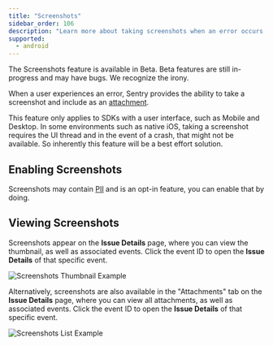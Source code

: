 ```yaml
---
title: "Screenshots"
sidebar_order: 106
description: "Learn more about taking screenshots when an error occurs. Sentry pairs the screenshot with the original event, giving you additional insight into issues."
supported:
  - android
---
```


<Note>

The Screenshots feature is available in Beta. Beta features are still in-progress and may have bugs. We recognize the irony.

</Note>

When a user experiences an error, Sentry provides the ability to take a screenshot and include as an [attachment](/platforms/android/enriching-events/attachments/).

This feature only applies to SDKs with a user interface, such as Mobile and Desktop. In some environments such as native iOS, taking a screenshot requires the UI thread and in the event of a crash, that might not be available. So inherently this feature will be a best effort solution.

## Enabling Screenshots

Screenshots may contain [PII](/platforms/android/data-management/sensitive-data/) and is an opt-in feature, you can enable that by doing.

<PlatformContent includePath="enriching-events/attach-screenshots" />

## Viewing Screenshots

Screenshots appear on the **Issue Details** page, where you can view the thumbnail, as well as associated events. Click the event ID to open the **Issue Details** of that specific event.

![Screenshots Thumbnail Example](screenshots/screenshot-thumbnail.png)

Alternatively, screenshots are also available in the "Attachments" tab on the **Issue Details** page, where you can view all attachments, as well as associated events. Click the event ID to open the **Issue Details** of that specific event.

![Screenshots List Example](screenshots/screenshot-list-example.png)
